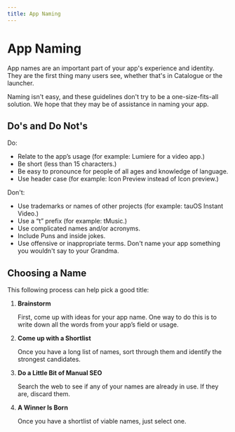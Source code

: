 ```yaml
---
title: App Naming
---
```


# App Naming

App names are an important part of your app's experience and identity. They are the first thing many users see, whether that's in Catalogue or the launcher.

Naming isn't easy, and these guidelines don't try to be a one-size-fits-all solution. We hope that they may be of assistance in naming your app.

## Do's and Do Not's

Do:

- Relate to the app’s usage (for example: Lumiere for a video app.)
- Be short (less than 15 characters.)
- Be easy to pronounce for people of all ages and knowledge of language.
- Use header case (for example: Icon Preview instead of Icon preview.)

Don't:

- Use trademarks or names of other projects (for example: tauOS Instant Video.)
- Use a “t” prefix (for example: tMusic.)
- Use complicated names and/or acronyms.
- Include Puns and inside jokes.
- Use offensive or inappropriate terms. Don't name your app something you wouldn't say to your Grandma.

## Choosing a Name

This following process can help pick a good title:

1. **Brainstorm**

   First, come up with ideas for your app name. One way to do this is to write down all the words from your app’s field or usage.

2. **Come up with a Shortlist**

   Once you have a long list of names, sort through them and identify the strongest candidates.

3. **Do a Little Bit of Manual SEO**

   Search the web to see if any of your names are already in use. If they are, discard them.

4. **A Winner Is Born**

   Once you have a shortlist of viable names, just select one.
